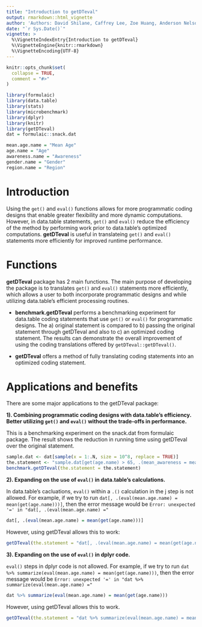 ```yaml
---
title: "Introduction to getDTeval"
output: rmarkdown::html_vignette
author: 'Authors: David Shilane, Caffrey Lee, Zoe Huang, Anderson Nelson'
date: "`r Sys.Date()`"
vignette: >
  %\VignetteIndexEntry{Introduction to getDTeval}
  %\VignetteEngine{knitr::rmarkdown}
  %\VignetteEncoding{UTF-8}
---
```


```r
knitr::opts_chunk$set(
  collapse = TRUE,
  comment = "#>"
)
```

```r
library(formulaic)
library(data.table)
library(stats)
library(microbenchmark)
library(dplyr)
library(knitr)
library(getDTeval)
dat = formulaic::snack.dat
```

```r
mean.age.name = "Mean Age"
age.name = "Age"
awareness.name = "Awareness"
gender.name = "Gender"
region.name = "Region"
```

# Introduction

Using the `get()` and `eval()` functions allows for more programmatic coding designs that enable greater flexibility and more dynamic computations. However, in data.table statements, `get()` and `eval()` reduce the efficiency of the method by performing work prior to data.table's optimized computations. **getDTeval** is useful in translateing `get()` and `eval()` statements more efficiently for improved runtime performance.

# Functions

**getDTeval** package has 2 main functions. The main purpose of developing the package is to translates `get()` and `eval()` statements more efficiently, which allows a user to both incorporate programmatic designs and while utilizing data.table's efficient processing routines.

 - **benchmark.getDTeval** performs a benchmarking experiment for data.table coding statements that use `get()` or `eval()` for programmatic designs.  The a) original statement is compared to b) passing the original statement through getDTeval and also to c) an optimized coding statement.  The results can demonstrate the overall improvement of using the coding translations offered by `getDTeval::getDTeval()`.

 - **getDTeval** offers a method of fully translating coding statements into an optimized coding statement.

# Applications and benefits

There are some major applications to the getDTeval package:

**1). Combining programmatic coding designs with data.table's efficiency. Better utilizing `get()` and `eval()` without the trade-offs in performance.**

This is a benchmarking experiment on the snack.dat from formulaic package. The result shows the reduction in running time using getDTeval over the original statement.

```r
sample.dat <- dat[sample(x = 1:.N, size = 10^8, replace = TRUE)]
the.statement <- "sample.dat[get(age.name) > 65, .(mean_awareness = mean(get(awareness.name))), keyby = c(eval(gender.name), region.name)]"
benchmark.getDTeval(the.statement = the.statement)
```

**2). Expanding on the use of `eval()` in data.table's calculations.** 

In data.table's cacluations, `eval()` within a `.()` calculation in the j step is not allowed. For example, if we try to run `dat[, .(eval(mean.age.name) = mean(get(age.name)))]`, then the error message would be `Error: unexpected '=' in "dat[, .(eval(mean.age.name) ="`

```r
dat[, .(eval(mean.age.name) = mean(get(age.name)))]
```

However, using getDTeval allows this to work:

```r
getDTeval(the.statement = "dat[, .(eval(mean.age.name) = mean(get(age.name)))]")
```

**3). Expanding on the use of `eval()` in dplyr code.** 

`eval()` steps in dplyr code is not allowed. For example, if we try to run `dat %>% summarize(eval(mean.age.name) = mean(get(age.name)))`, then the error message would be `Error: unexpected '=' in "dat %>% summarize(eval(mean.age.name) ="`

```r
dat %>% summarize(eval(mean.age.name) = mean(get(age.name)))
```

However, using getDTeval allows this to work.

```r
getDTeval(the.statement = "dat %>% summarize(eval(mean.age.name) = mean(get(age.name)))")
```
